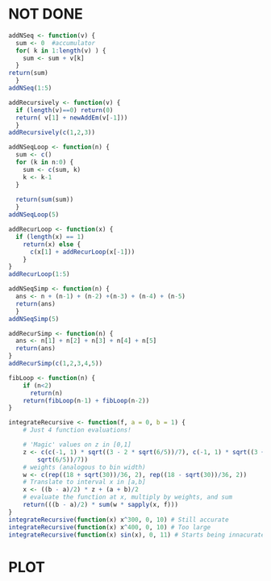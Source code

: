 # NOT DONE

``` r
addNSeq <- function(v) {
  sum <- 0  #accumulator
  for( k in 1:length(v) ) {
    sum <- sum + v[k]
  }
return(sum)
  }
addNSeq(1:5)
```


``` r
addRecursively <- function(v) {
  if (length(v)==0) return(0)
  return( v[1] + newAddEm(v[-1]))
  }
addRecursively(c(1,2,3))
```


```r
addNSeqLoop <- function(n) {
  sum <- c()
  for (k in n:0) {
    sum <- c(sum, k)
    k <- k-1
  }
 
  return(sum(sum))
  }
addNSeqLoop(5)
```


``` r
addRecurLoop <- function(x) {
  if (length(x) == 1)
    return(x) else {
      c(x[1] + addRecurLoop(x[-1]))
    }
}
addRecurLoop(1:5)
```

``` r
addNSeqSimp <- function(n) {
  ans <- n + (n-1) + (n-2) +(n-3) + (n-4) + (n-5)
  return(ans)
  }
addNSeqSimp(5)
```

``` r
addRecurSimp <- function(n) {
  ans <- n[1] + n[2] + n[3] + n[4] + n[5]
  return(ans)
}
addRecurSimp(c(1,2,3,4,5))
```


``` r
fibLoop <- function(n) {
    if (n<2)
      return(n)
    return(fibLoop(n-1) + fibLoop(n-2))
}
```


``` r
integrateRecursive <- function(f, a = 0, b = 1) {
    # Just 4 function evaluations!

    # 'Magic' values on z in [0,1]
    z <- c(c(-1, 1) * sqrt((3 - 2 * sqrt(6/5))/7), c(-1, 1) * sqrt((3 + 2 * 
        sqrt(6/5))/7))
    # weights (analogous to bin width)
    w <- c(rep((18 + sqrt(30))/36, 2), rep((18 - sqrt(30))/36, 2))
    # Translate to interval x in [a,b]
    x <- ((b - a)/2) * z + (a + b)/2
    # evaluate the function at x, multiply by weights, and sum
    return(((b - a)/2) * sum(w * sapply(x, f)))
}
integrateRecursive(function(x) x^300, 0, 10) # Still accurate
integrateRecursive(function(x) x^400, 0, 10) # Too large
integrateRecursive(function(x) sin(x), 0, 11) # Starts being innacurate
```


# PLOT





